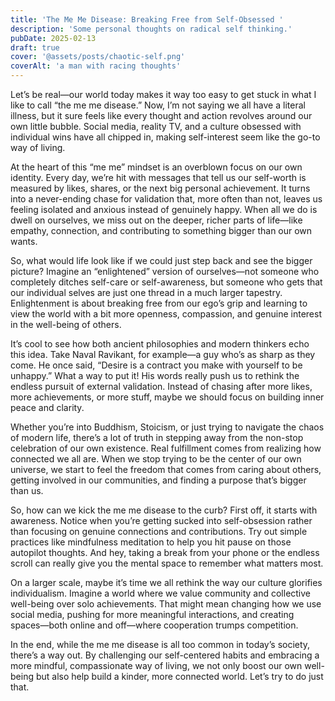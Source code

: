 ```yaml
---
title: 'The Me Me Disease: Breaking Free from Self-Obsessed '
description: 'Some personal thoughts on radical self thinking.'
pubDate: 2025-02-13
draft: true
cover: '@assets/posts/chaotic-self.png'
coverAlt: 'a man with racing thoughts'
---
```


Let’s be real—our world today makes it way too easy to get stuck in what I like
to call “the me me disease.” Now, I’m not saying we all have a literal illness,
but it sure feels like every thought and action revolves around our own little
bubble. Social media, reality TV, and a culture obsessed with individual wins
have all chipped in, making self-interest seem like the go-to way of living.

At the heart of this “me me” mindset is an overblown focus on our own identity.
Every day, we’re hit with messages that tell us our self-worth is measured by
likes, shares, or the next big personal achievement. It turns into a
never-ending chase for validation that, more often than not, leaves us feeling
isolated and anxious instead of genuinely happy. When all we do is dwell on
ourselves, we miss out on the deeper, richer parts of life—like empathy,
connection, and contributing to something bigger than our own wants.

So, what would life look like if we could just step back and see the bigger
picture? Imagine an “enlightened” version of ourselves—not someone who
completely ditches self-care or self-awareness, but someone who gets that our
individual selves are just one thread in a much larger tapestry. Enlightenment
is about breaking free from our ego’s grip and learning to view the world with a
bit more openness, compassion, and genuine interest in the well-being of others.

It’s cool to see how both ancient philosophies and modern thinkers echo this
idea. Take Naval Ravikant, for example—a guy who’s as sharp as they come. He
once said, “Desire is a contract you make with yourself to be unhappy.” What a
way to put it! His words really push us to rethink the endless pursuit of
external validation. Instead of chasing after more likes, more achievements, or
more stuff, maybe we should focus on building inner peace and clarity.

Whether you’re into Buddhism, Stoicism, or just trying to navigate the chaos of
modern life, there’s a lot of truth in stepping away from the non-stop
celebration of our own existence. Real fulfillment comes from realizing how
connected we all are. When we stop trying to be the center of our own universe,
we start to feel the freedom that comes from caring about others, getting
involved in our communities, and finding a purpose that’s bigger than us.

So, how can we kick the me me disease to the curb? First off, it starts with
awareness. Notice when you’re getting sucked into self-obsession rather than
focusing on genuine connections and contributions. Try out simple practices like
mindfulness meditation to help you hit pause on those autopilot thoughts. And
hey, taking a break from your phone or the endless scroll can really give you
the mental space to remember what matters most.

On a larger scale, maybe it’s time we all rethink the way our culture glorifies
individualism. Imagine a world where we value community and collective
well-being over solo achievements. That might mean changing how we use social
media, pushing for more meaningful interactions, and creating spaces—both online
and off—where cooperation trumps competition.

In the end, while the me me disease is all too common in today’s society,
there’s a way out. By challenging our self-centered habits and embracing a more
mindful, compassionate way of living, we not only boost our own well-being but
also help build a kinder, more connected world. Let’s try to do just that.

